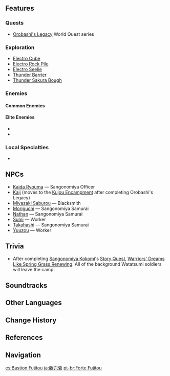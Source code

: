 {{Location Infobox
|image        = Fort Fujitou.png
|type         = Subarea
|region       = Inazuma
|area         = Yashiori Island
}}
{{Location Intro|{{Lang|'''Fort Fujitou'''|ja=藤兜砦|ja_rm=Fujitou-toride}}|description=<p>A [[Watatsumi Army]] camp can be found at this location.</p>}}

==Features==
===Quests===
*[[Orobashi's Legacy]] World Quest series

===Exploration===
*[[Electro Cube]]
*[[Electro Rock Pile]]
*[[Electro Seelie]]
*[[Thunder Barrier]]
*[[Thunder Sakura Bough]]

===Enemies===
====Common Enemies====
{{Column|2|
*{{Enemy|Hilichurl}}
*{{Enemy|Hilichurl Berserker}}
*{{Enemy|Hilichurl Fighter}}
*{{Enemy|Pyro Hilichurl Shooter}}
*{{Enemy|Kairagi: Dancing Thunder}}
*{{Enemy|Nobushi: Hitsukeban}}
*{{Enemy|Nobushi: Jintouban}}
*{{Enemy|Hydro Slime}}
*{{Enemy|Large Hydro Slime}}
*{{Enemy|Treasure Hoarders: Handyman}}
*{{Enemy|Treasure Hoarders: Scout}}
*{{Enemy|Treasure Hoarders: Cryo Potioneer}}
}}

====Elite Enemies====
*{{Enemy|Mirror Maiden}}
*{{Enemy|Crackling Axe Mitachurl}}

===Local Specialties===
*{{Item|Crystal Marrow}}

==NPCs==
* [[Kaida Ryouma]] &mdash; Sangonomiya Officer
* [[Kaji]] (moves to the [[Kujou Encampment]] after completing Orobashi's Legacy)
* [[Miyazaki Saburou]] &mdash; Blacksmith
* [[Moriguchi]] &mdash; Sangonomiya Samurai
* [[Nathan]] &mdash; Sangonomiya Samurai
* [[Sumi]] &mdash; Worker
* [[Takahashi]] &mdash; Sangonomiya Samurai
* [[Yuuzou]] &mdash; Worker

==Trivia==
* After completing [[Sangonomiya Kokomi]]'s [[Story Quest]], [[Warriors' Dreams Like Spring Grass Renewing]]. All of the background Watatsumi soldiers will leave the camp.

==Soundtracks==
{{Soundtracks by Category Table|Fort Fujitou Soundtracks|header=Fort Fujitou}}

==Other Languages==
{{Other Languages
|en      = Fort Fujitou
|zhs     = 藤兜砦
|zhs_rm  = Téngdōu-zhài
|zht     = 藤兜砦
|zht_rm  = Téngdōu-zhài
|zh_tl   = Wisteria Helmet Fort{{Sino|zh|ja}}
|ja      = {{Rubi|藤|ふじ|兜|とう|砦|とりで}}
|ja_rm   = Fujitou-toride<ref>[[Map]], Label: Fort Fujitou (Japanese)</ref>
|ja_tl   = Wisteria Helmet Fort
|ko      = 후지토 {{tt|요새|要塞}}
|ko_rm   = Hujito Yosae
|ko_tl   = Fujito Fortress
|es      = Bastión Fujitou
|es_tl   = Fujitou Bastion
|fr      = Fort Fujitou
|ru      = Форт Фудзито
|th      = Fort Fujitou
|vi      = {{tt|Pháo Đài|炮臺}} Fujitou
|vi_tl   = Fort Fujitou
|de      = Fujitou-Festung
|de_tl   = Fort Fujitou
|id      = Fort Fujitou
|pt      = Forte Fujitou
|pt_tl   = Fort Fujitou
}}

==Change History==
{{Change History|2.0}}

==References==
{{Reflist}}

==Navigation==
{{Area Navbox|Inazuma}}

[[es:Bastion Fujitou]]
[[ja:藤兜砦]]
[[pt-br:Forte Fujitou]]